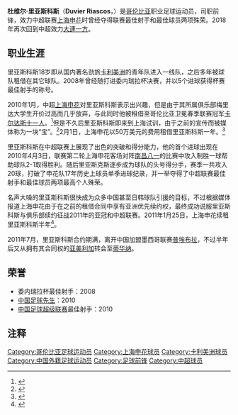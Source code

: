 {{noteta|G1=足球}}{{infobox Football biography
| playername = 里亚斯科斯
| image =[[File:Duvier_Riascos.jpg|200px]]
| fullname = 杜维尔·里亚斯科斯
| englishfullname = Duvier Riascos
| nickname = 小黑
| countryofbirth = {{COL}}
| cityofbirth = [[布埃納文圖拉|布埃納文圖拉]]
| dateofbirth = {{birth date and age|1986|6|26}}
| height = {{height|m=1.80}}
| position = 前锋
| clubnumber = 
| currentclub = 
| youthyears1 = ?-2004
| youthclubs1 = {{flagicon|COL}} [[卡利美洲|卡利美洲]]
| years1 = 2005-2007
| years2 = 2006
| years3 = 2008
| years4 = 2009
| years5 = 2010
| years6 = 2010-2011
| years7 = 2011
| years8 = 2012–2013
| years9 = 2013
| years10 = 2014
| years11 = 2015–2016
| years12 = 2015–2016
| years13 = 2017
| years14 = 2018
| years15 = 2018
| clubs1 = [[卡利美洲|卡利美洲]]
| clubs2 = → [[皇家卡塔赫納|皇家卡塔赫纳]]''(租借)''
| clubs3 =  {{tsl|en|Estudiantes de Mérida Fútbol Club||梅里达大学生}}
| clubs4 = → [[卡利體育會|卡利体育]]''(租借)''
| clubs5 = → [[卡尔达斯十一人足球俱乐部|卡尔达斯]]''(租借)''
| clubs6 = → [[上海申花足球俱乐部|上海申花]]''(租借)''
| clubs7 = →[[普埃布拉足球會|普埃布拉]]''(租借)''
| clubs8 =  [[迪祖亞拿足球會|蒂华纳]]
| clubs9 = [[帕丘卡足球俱乐部|帕丘卡]]
| clubs10 = [[莫雷利亚君主竞技俱乐部|莫雷利亚君主竞技]]
| clubs11 = [[克鲁塞罗体育俱乐部|克鲁塞罗]]
| clubs12 = → [[瓦斯科达伽马足球俱乐部|瓦斯科达伽马]] ''(租借)''
| clubs13 =  [[百万富翁足球俱乐部|百万富翁]] 
| clubs14 = [[瓦斯科达伽马足球俱乐部|瓦斯科达伽马]]
| clubs15 = [[大连一方足球俱乐部|大连一方]]
| caps1 = 18
| caps2 = 15
| caps3 = 37
| caps4 = 16
| caps5 = 39  
| caps6 = 0
| caps7 = 16
| caps8 = 64
| caps9 = 17
| caps10 = 30
| caps11 = 11
| caps12 = 27
| caps13 = 27
| caps14 = 7
| caps15 = 9
| goals1 = 4
| goals2 = 2
| goals3 = 15
| goals4 = 3
| goals5 = 24
| goals6 = 0
| goals7 = 6
| goals8 = 23
| goals9 = 2
| goals10 = 5
| goals11 = 1
| goals12 = 5
| goals13 = 9
| goals14 = 0
| goals15 = 3
| pcupdate = 2018-11-11
|}}
'''杜维尔·里亚斯科斯'''（'''Duvier Riascos'''，{{bd|1986年|6月26日|||R}}）是[[哥伦比亚|哥伦比亚]]职业足球运动员，司职前锋，效力中超联赛[[上海申花|上海申花]]时曾经夺得联赛最佳射手和最佳球员两项殊荣。2018年再次回到中超效力[[大連一方|大連一方]]。

==职业生涯==
里亚斯科斯18岁即从国内著名劲旅[[卡利美洲|卡利美洲]]的青年队进入一线队，之后多年被球队租借在其它球队。2008年曾经随{{tsl|en|Estudiantes de Mérida Fútbol Club||梅里达大学生}}打进委内瑞拉杯决赛，并以5个进球获得杯赛最佳射手的称号。

2010年1月，中超[[上海申花|上海申花]]对里亚斯科斯表示出兴趣，但是由于其所属俱乐部梅里达大学生开价过高而几乎放弃，与此同时他被租借至哥伦比亚卫冕春季联赛冠军[[卡尔达斯十一人|卡尔达斯十一人]]。<ref>{{cite news|url=http://sports.sina.com.cn/j/2010-01-15/10094791014.shtml|title=朱骏因价格放弃一块宝：要我花500多万买个外援？|publisher=东方体育日报|author=刘晓艳|date=2010-01-15|accessdate=2010-01-30|archive-date=2019-08-20|archive-url=https://web.archive.org/web/20190820133605/http://sports.sina.com.cn/j/2010-01-15/10094791014.shtml|dead-url=no}}</ref>但是不久后里亚斯科斯即来到上海试训，由于之前的宣传而被媒体称为一块“宝”。<ref>{{cite news|url=http://sports.sina.com.cn/j/2010-01-30/02124816707.shtml|title=朱骏相中哥伦比亚强援抵队试训 申花外援阵容初现|publisher=新浪体育|author=曲小尤|date=2010-01-30|accessdate=2010-01-30|archive-date=2019-08-18|archive-url=https://web.archive.org/web/20190818175631/http://sports.sina.com.cn/j/2010-01-30/02124816707.shtml|dead-url=no}}</ref>2月1日，上海申花以50万美元的费用租借里亚斯科斯一年。<ref>{{cite news|url=http://sports.sina.com.cn/j/2010-02-01/01514819864.shtml|title=申花50万美元签约哥前锋 上赛季外援均遭布帅弃用|publisher=新浪体育|date=2010-02-01|accessdate=2010-02-01|archive-date=2019-08-23|archive-url=https://web.archive.org/web/20190823195407/http://sports.sina.com.cn/j/2010-02-01/01514819864.shtml|dead-url=no}}</ref>

里亚斯科斯在中超联赛上展现了出色的突破和得分能力，他的首个进球出现在2010年4月3日，联赛第二轮上海申花客场对阵[[南昌八一|南昌八一]]的比赛中攻入制胜一球帮助球队2-1取得胜利。随后里亚斯克斯逐步成为球队的头号得分手，赛季一共攻入20球，打破了申花队17年历史上球员单季进球纪录，并一举夺得了中超联赛最佳射手和最佳球员两项最高个人殊荣。

名声大噪的里亚斯科斯很快成为众多中国甚至日韩球队引援的目标，不过根据媒体报道上海申花由于在之前的租借合同中享有亚洲优先续约权，最终成功说服里亚斯科斯与俱乐部续约征战2011年的亚冠和中超联赛。2011年1月25日，上海申花续租里亚斯科斯半年<ref>{{Cite web |url=http://shenhua.online.sh.cn/gb/content/2011-01/26/content_4365233.htm |title=正式完成与申花续约 里亚最快本周重新"进驻"康桥 |access-date=2011-01-26 |archive-date=2019-11-14 |archive-url=https://web.archive.org/web/20191114230500/https://shenhua.online.sh.cn/gb/content/2011-01/26/content_4365233.htm |dead-url=no }}</ref>。

2011年7月，里亚斯科斯合约期满，离开中国加盟墨西哥联赛[[普埃布拉足球會|普埃布拉]]，不过半年后又从拥有其合同权的[[亚美利加足球俱乐部|亚美利加]]转会至[[迪祖亞拿足球會|蒂华纳]]。

==荣誉==
* 委内瑞拉杯最佳射手：2008
* [[中国足球先生|中国足球先生]]：2010
* [[中国足球超级联赛|中国足球超级联赛]]最佳射手：2010

==注释==
{{reflist}}

{{2010年中超分类名单上海}}
{{2011年中超分类名单上海}}
{{2018年中超分类名单大连一方}}
{{中国足球先生}}
{{中国足球顶级联赛金靴奖得主}}

{{DEFAULTSORT:RIASCOS, Duvier}}
[[Category:哥伦比亚足球运动员|Category:哥伦比亚足球运动员]]
[[Category:上海申花球员|Category:上海申花球员]]
[[Category:卡利美洲球员|Category:卡利美洲球员]]
[[Category:中国外籍足球运动员|Category:中国外籍足球运动员]]
[[Category:足球前锋|Category:足球前锋]]
[[Category:中超球员|Category:中超球员]]